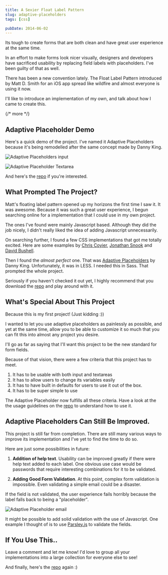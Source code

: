 ```yaml
---
title: A Sexier Float Label Pattern
slug: adaptive-placeholders
tags: [css]

pubDate: 2014-06-02
---
```


Its tough to create forms that are both clean and have great user experience at the same time.

In an effort to make forms look nicer visually, designers and developers have sacrificed usability by replacing field labels with placeholders. I've been guilty of that as well.

There has been a new convention lately. The Float Label Pattern introduced by Matt D. Smith for an iOS app spread like wildfire and almost everyone is using it now.

I'll like to introduce an implementation of my own, and talk about how I came to create this.

{/* more */}

## Adaptive Placeholder Demo

Here's a quick demo of the project. I've named it Adaptive Placeholders because it's being remodelled after the same concept made by Danny King.

<Image src="/src/assets/2014/06/input.gif" alt="Adaptive Placeholders input" />

<Image
  src="/src/assets/2014/06/textarea.gif"
  alt="Adaptive Placeholder Textarea"
/>

And here's the [repo][1] if you're interested.

## What Prompted The Project?

Matt's floating label pattern opened up my horizons the first time I saw it. It was awesome. Because it was such a great user experience, I begun searching online for a implementation that I could use in my own project.

The ones I've found were mainly Javascript based. Although they did the job nicely, I didn't really liked the idea of adding Javascript unnecessarily.

On searching further, I found a few CSS implementations that got me totally excited. Here are some examples by [Chris Coyier][2], [Jonathan Snook][3] and [David Bushell][4].

Then I found the _almost perfect_ one. That was [Adaptive Placeholders][5] by Danny King. Unfortunately, it was in LESS. I needed this in Sass. That prompted the whole project.

Seriously if you haven't checked it out yet, I highly recommend that you download the [repo][6] and play around with it.

## What's Special About This Project

Because this is my first project! (Just kidding :))

I wanted to let you use adaptive placeholders as painlessly as possible, and yet at the same time, allow you to be able to customize it so much that you can fit this into almost any project you desire.

I'll go as far as saying that I'll want this project to be the new standard for form fields.

Because of that vision, there were a few criteria that this project has to meet.

1. It has to be usable with both input and textareas
2. It has to allow users to change its variables easily
3. It has to have built in defaults for users to use it out of the box.
4. It has to be super simple to use

The Adaptive Placeholder now fulfills all these criteria. Have a look at the the usage guidelines on the [repo][7] to understand how to use it.

## Adaptive Placeholders Can Still Be Improved.

This project is still far from completion. There are still many various ways to improve its implementation and I've yet to find the time to do so.

Here are just some possibilities in future:

1. **Addition of help text**. Usability can be improved greatly if there were help text added to each label. One obvious use case would be passwords that require interesting combinations for it to be validated.

2. **Adding Good Form Validation**. At this point, complex form validation is impossible. Even validating a simple email could be a disaster.

If the field is not validated, the user experience fails horribly because the label falls back to being a "placeholder".

<Image src="/src/assets/2014/06/email.gif" alt="Adaptive Placeholder email" />

It might be possible to add solid validation with the use of Javascript. One example I thought of is to use [Parsley.js][8] to validate the fields.

## If You Use This..

Leave a comment and let me know! I'd love to group all your implementations into a large collection for everyone else to see!

And finally, here's the [repo][9] again :)

[1]: https://github.com/zellwk/adaptivePlaceholders 'Adaptive Placeholders'
[2]: http://css-tricks.com/float-labels-css/ 'Float labels'
[3]: http://snook.ca/archives/htmlandcss/floated-label-pattern-css 'Float label pattern'
[4]: http://dbushell.com/2013/11/08/form-label-design/
[5]: http://blog.circleci.com/adaptive-placeholders/ 'Adaptive Placeholders'
[6]: https://github.com/zellwk/adaptivePlaceholders 'Adaptive Placeholders'
[7]: https://github.com/zellwk/adaptivePlaceholders 'Adaptive Placeholders'
[8]: http://parsleyjs.org
[9]: https://github.com/zellwk/adaptivePlaceholders 'Adaptive Placeholders'
